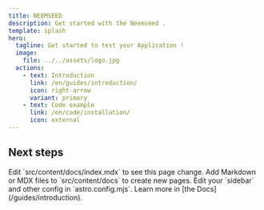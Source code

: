 ```yaml
---
title: NEEMSEED
description: Get started with the Neemseed .
template: splash
hero:
  tagline: Get started to test your Application !
  image:
    file: ../../assets/logo.jpg
  actions:
    - text: Introduction
      link: /en/guides/introduction/
      icon: right-arrow
      variant: primary
    - text: Code example
      link: /en/code/installation/
      icon: external
---
```



## Next steps

<CardGrid >
	<Card title="Update content" icon="pencil">
		Edit `src/content/docs/index.mdx` to see this page change.
	</Card>
	<Card title="Add new content" icon="add-document">
		Add Markdown or MDX files to `src/content/docs` to create new pages.
	</Card>
	<Card title="Configure your site" icon="setting">
		Edit your `sidebar` and other config in `astro.config.mjs`.
	</Card>
	<Card title="Read the docs" icon="open-book">
		Learn more in [the  Docs](/guides/introduction).
	</Card>
</CardGrid>
